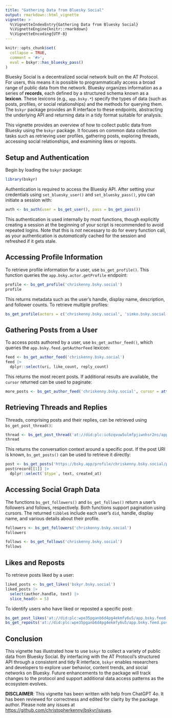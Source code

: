 ```yaml
---
title: "Gathering Data from Bluesky Social"
output: rmarkdown::html_vignette
vignette: >
  %\VignetteIndexEntry{Gathering Data from Bluesky Social}
  %\VignetteEngine{knitr::rmarkdown}
  %\VignetteEncoding{UTF-8}
---
```


```r
knitr::opts_chunk$set(
  collapse = TRUE,
  comment = '#>',
  eval = bskyr::has_bluesky_pass()
)
```

Bluesky Social is a decentralized social network built on the AT Protocol. For users, this means it is possible to programmatically access a broad range of public data from the network. Bluesky organizes information as a series of **records**, each defined by a structured schema known as a **lexicon**. These lexicons (e.g., `app.bsky.*`) specify the types of data (such as posts, profiles, or social relationships) and the methods for querying them. The `bskyr` package provides an R interface to these endpoints, abstracting the underlying API and returning data in a tidy format suitable for analysis.

This vignette provides an overview of how to collect public data from Bluesky using the `bskyr` package. It focuses on common data collection tasks such as retrieving user profiles, gathering posts, exploring threads, accessing social relationships, and examining likes or reposts.

## Setup and Authentication

Begin by loading the `bskyr` package:

```r
library(bskyr)
```

Authentication is required to access the Bluesky API. After setting your credentials using `set_bluesky_user()` and `set_bluesky_pass()`, you can initiate a session with:

```r
auth <- bs_auth(user = bs_get_user(), pass = bs_get_pass())
```

This authentication is used internally by most functions, though explicitly creating a session at the beginning of your script is recommended to avoid repeated logins.
Note that this is *not* necessary to do for every function call, as your authentication is *automatically* cached for the session and refreshed if it gets stale.

## Accessing Profile Information

To retrieve profile information for a user, use `bs_get_profile()`. This function queries the `app.bsky.actor.getProfile` endpoint:

```r
profile <- bs_get_profile('chriskenny.bsky.social')
profile
```

This returns metadata such as the user's handle, display name, description, and follower counts. To retrieve multiple profiles:

```r
bs_get_profile(actors = c('chriskenny.bsky.social', 'simko.bsky.social'))
```

## Gathering Posts from a User

To access posts authored by a user, use `bs_get_author_feed()`, which queries the `app.bsky.feed.getAuthorFeed` lexicon:

```r
feed <- bs_get_author_feed('chriskenny.bsky.social')
feed |>
  dplyr::select(uri, like_count, reply_count)
```

This returns the most recent posts. If additional results are available, the `cursor` returned can be used to paginate:

```r
more_posts <- bs_get_author_feed('chriskenny.bsky.social', cursor = attr(feed, 'cursor')$cursor)
```

## Retrieving Threads and Replies

Threads, comprising posts and their replies, can be retrieved using `bs_get_post_thread()`:

```r
thread <- bs_get_post_thread('at://did:plc:ic6zqvuw5ulmfpjiwnhsr2ns/app.bsky.feed.post/3k7qmjev5lr2s')
thread
```

This returns the conversation context around a specific post. If the post URI is known, `bs_get_posts()` can be used to retrieve it directly:

```r
post <- bs_get_posts('https://bsky.app/profile/chriskenny.bsky.social/post/3loagm2phgk2t')
post$record[[1]] |>
  dplyr::select(`$type`, text, created_at)
```

## Accessing Social Graph Data

The functions `bs_get_followers()` and `bs_get_follows()` return a user's followers and follows, respectively.
Both functions support pagination using cursors. The returned `tibble`s include each user's `did`, handle, display name, and various details about their profile.

```r
followers <- bs_get_followers('chriskenny.bsky.social')
followers
```

```r
follows <- bs_get_follows('chriskenny.bsky.social')
follows
```


## Likes and Reposts

To retrieve posts liked by a user:

```r
liked_posts <- bs_get_likes('bskyr.bsky.social')
liked_posts |>
  select(author.handle, text) |>
  slice_head(n = 5)
```

To identify users who have liked or reposted a specific post:

```r
bs_get_post_likes('at://did:plc:wpe35pganb6d4pg4ekmfy6u5/app.bsky.feed.post/3lnghukd7vk22')
bs_get_reposts('at://did:plc:wpe35pganb6d4pg4ekmfy6u5/app.bsky.feed.post/3lnghukd7vk22')
```

## Conclusion

This vignette has illustrated how to use `bskyr` to collect a variety of public data from Bluesky Social. By interfacing with the AT Protocol’s structured API through a consistent and tidy R interface, `bskyr` enables researchers and developers to explore user behavior, content trends, and social networks on Bluesky. Future enhancements to the package will track changes to the protocol and support additional data access patterns as the ecosystem evolves.

**DISCLAIMER**: This vignette has been written with help from ChatGPT 4o. It has been reviewed for correctness and edited for clarity by the package author. Please note any issues at <https://github.com/christopherkenny/bskyr/issues>.
